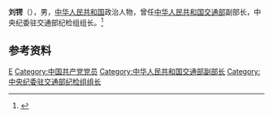 '''刘锷'''（{{bd|？|}}），男，[[中华人民共和国|中华人民共和国]]政治人物，曾任[[中华人民共和国交通部|中华人民共和国交通部]]副部长，中央纪委驻交通部纪检组组长。<ref>{{Cite web|title=思想解放路更宽——访原交通部副部长刘锷|url=http://www.zgjtb.com/2018-12/06/content_216170.htm|accessdate=2020-12-15|work=中国交通新闻网}}</ref>

== 参考资料 ==
{{reflist}}

{{中国人物小作品}}

{{Authority control}}
{{DEFAULTSORT:Liu刘}}
[[Category:刘姓|E]]
[[Category:中国共产党党员|Category:中国共产党党员]]
[[Category:中华人民共和国交通部副部长|Category:中华人民共和国交通部副部长]]
[[Category:中央纪委驻交通部纪检组组长|Category:中央纪委驻交通部纪检组组长]]